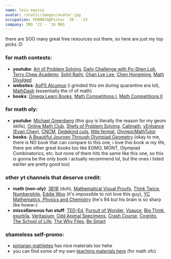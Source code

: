 ```yaml
---
name: leia mayssa
avatar: /static/images/avatar.jpg
occupation: PERMATA@Pintar '20 - '23
company: IMO '22 - '24 MAS
---
```



there are SOO many great free resources out there, so here are just my top picks :D
### for math contests:
- **youtube**: [Art of Problem Solving](https://www.youtube.com/@ArtofProblemSolving/videos)\, [Daily Challenge with Po-Shen Loh](https://www.youtube.com/@PoShenLoh)\, [Terry Chew Academy](https://www.youtube.com/@TerryChewAcademy)\, [Sohil Rathi](https://www.youtube.com/@SohilRathi)\, [Chan Lye Lee](https://www.youtube.com/@chanlyelee)\, [Chen Hongming](https://www.youtube.com/@ChenHongming/videos), [Math Divulged](https://www.youtube.com/@mathdivulged1092/videos)
- **websites**: [AoPS Alcumus](https://artofproblemsolving.com/alcumus) (i grinded this sm during quarantine era lol)\, [MathDash](https://mathdash.live/) (essentially the cf of math)
- **books**: [Omega Learn Books](https://www.omegalearn.org/books)\, [Math Competitions I](https://drive.google.com/file/d/1B-gJJQUtcOKAaHeNGzRL1assWxEwtu0j/view)\, [Math Competitions II](https://drive.google.com/file/d/1qCZh7ro6UfbmRivpBafEmJ0HRXNh0H3t/view)

### for math oly:
- **youtube**: [Michael Greenberg](https://www.youtube.com/@michaelgreenberg782) (this guy is literally the reason for my geom skills)\, [Online Math Club](https://www.youtube.com/@OMath/videos)\, [Shefs of Problem Solving](https://www.youtube.com/@ShefsofProblemSolving)\, [Calimath](https://www.youtube.com/@calimath6701)\, [vEnhance (Evan Chen)](https://www.youtube.com/@vEnhance)\, [CNCM](https://www.youtube.com/@CNCMath)\, [Dedekind cuts](https://www.youtube.com/@dedekindcuts3589)\, [little fermat](https://www.youtube.com/@littlefermat)\, [OlympicMathTutor](https://www.youtube.com/@OlympicMathTutor)
- **books**: [A Beautiful Journey Through Olympiad Geometry](https://www.olympiadgeometry.com/the-book.html) (okay to me, there is NO book that can compare to this one, i love this book w my life, there are other great books too like EGMO, MONT, Olympiad Combinatorics, etc. but none of them hits the same like this one, so this is gonna be the only book i actually recommend lol, but the ones i listed earlier are pretty good too)

### other yt channels that deserve credit:
- **math (non-oly)**: [3B1B](https://www.youtube.com/@3blue1brown) (duh)\, [Mathematical Visual Proofs](https://www.youtube.com/@MathVisualProofs)\, [Think Twice](https://www.youtube.com/@ThinkTwiceLtu)\, [Numberphile](https://www.youtube.com/@numberphile)\, [Eddie Woo](https://www.youtube.com/@misterwootube) (it's impossible to not love this guy)\, [YC Mathematics, Physics and Chemistry](https://www.youtube.com/@ycmathematicsphysicsandche5659) (he's 94 but his brain is so sharp like howw-)
- **miscellaneous fun stuff**: [TED-Ed](https://www.youtube.com/@TEDEd)\, [Pursuit of Wonder](https://www.youtube.com/@PursuitofWonder)\, [Vsauce](https://www.youtube.com/@Vsauce)\, [Big Think](https://www.youtube.com/@bigthink)\, [exurb1a](https://www.youtube.com/@Exurb1a)\, [Veritasium](https://www.youtube.com/@veritasium)\, [Odd Animal Specimens](https://www.youtube.com/@OddAnimalSpecimens)\, [Crash Course](https://www.youtube.com/@crashcourse)\, [Cognito](https://www.youtube.com/@Cognitoedu)\, [The School of Life](https://www.youtube.com/@theschooloflifetv)\, [The Why Files](https://www.youtube.com/@TheWhyFiles)\, [Be Smart](https://www.youtube.com/@besmart)

### shameless self-promo:
- [pintarian mathletes](https://drive.google.com/drive/u/1/folders/13wZJamD6OImHMnPOzN1aS2G2ZrD90x8r) has nice materials too hehe
- you can find some of my own [teaching materials here](https://github.com/leia-mayssa/math-materials) (for math ofc)
